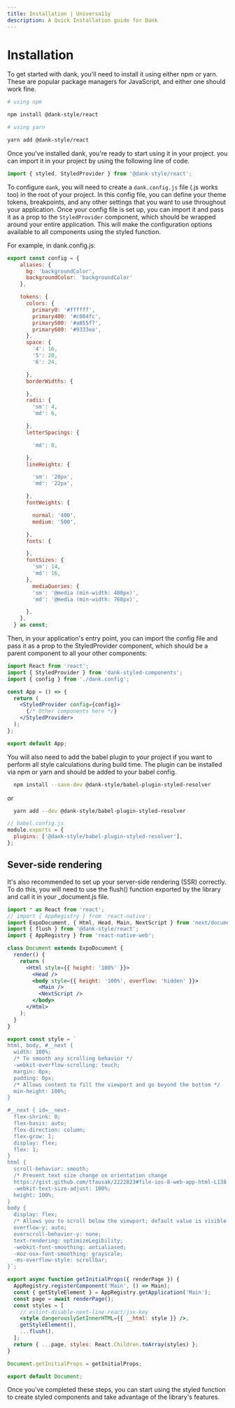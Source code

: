 ```yaml
---
title: Installation | Universa11y
description: A Quick Installation guide for Dank
---
```



<Meta title="Getting Started/Installation" />

# Installation

To get started with dank, you'll need to install it using either npm or yarn. These are popular package managers for JavaScript, and either one should work fine.

```bash
# using npm

npm install @dank-style/react

# using yarn

yarn add @dank-style/react
```

Once you've installed dank, you're ready to start using it in your project. you can import it in your project by using the following line of code.

```jsx
import { styled, StyledProvider } from '@dank-style/react';
```

To configure `dank`, you will need to create a `dank.config.js` file (.js works too) in the root of your project. In this config file, you can define your theme tokens, breakpoints, and any other settings that you want to use throughout your application. Once your config file is set up, you can import it and pass it as a prop to the `StyledProvider` component, which should be wrapped around your entire application. This will make the configuration options available to all components using the styled function.

For example, in dank.config.js:

```jsx
export const config = {
    aliases: {
      bg: 'backgroundColor',
      backgroundColor: 'backgroundColor'
    },

    tokens: {
      colors: {
        primary0: '#ffffff',
        primary400: '#c084fc',
        primary500: '#a855f7',
        primary600: '#9333ea',
      },
      space: {
        '4': 16,
        '5': 20,
        '6': 24,

      },
      borderWidths: {

      },
      radii: {
        'sm': 4,
        'md': 6,

      },
      letterSpacings: {

        'md': 0,

      },
      lineHeights: {

        'sm': '20px',
        'md': '22px',

      },
      fontWeights: {

        normal: '400',
        medium: '500',

      },
      fonts: {

      },
      fontSizes: {
        'sm': 14,
        'md': 16,
      },
  		mediaQueries: {
  	    'sm': '@media (min-width: 480px)',
  	    'md': '@media (min-width: 768px)',

  	  },
    },
  } as const;

```

Then, in your application's entry point, you can import the config file and pass it as a prop to the StyledProvider component, which should be a parent component to all your other components:

```jsx
import React from 'react';
import { StyledProvider } from 'dank-styled-components';
import { config } from './dank.config';

const App = () => {
  return (
    <StyledProvider config={config}>
      {/* Other components here */}
    </StyledProvider>
  );
};

export default App;
```

You will also need to add the babel plugin to your project if you want to perform all style calculations during build time. The plugin can be installed via npm or yarn and should be added to your babel config.

```bash
  npm install --save-dev @dank-style/babel-plugin-styled-resolver

```

or

```bash
  yarn add --dev @dank-style/babel-plugin-styled-resolver

```

```jsx
// babel.config.js
module.exports = {
  plugins: ['@dank-style/babel-plugin-styled-resolver'],
};
```

## Sever-side rendering

It's also recommended to set up your server-side rendering (SSR) correctly. To do this, you will need to use the flush() function exported by the library and call it in your \_document.js file.

```jsx
import * as React from 'react';
// import { AppRegistry } from 'react-native';
import ExpoDocument, { Html, Head, Main, NextScript } from 'next/document';
import { flush } from '@dank-style/react';
import { AppRegistry } from 'react-native-web';

class Document extends ExpoDocument {
  render() {
    return (
      <Html style={{ height: '100%' }}>
        <Head />
        <body style={{ height: '100%', overflow: 'hidden' }}>
          <Main />
          <NextScript />
        </body>
      </Html>
    );
  }
}

export const style = `
html, body, #__next {
  width: 100%;
  /* To smooth any scrolling behavior */
  -webkit-overflow-scrolling: touch;
  margin: 0px;
  padding: 0px;
  /* Allows content to fill the viewport and go beyond the bottom */
  min-height: 100%;
}

#__next { id=__next-
  flex-shrink: 0;
  flex-basis: auto;
  flex-direction: column;
  flex-grow: 1;
  display: flex;
  flex: 1;
}
html {
  scroll-behavior: smooth;
  /* Prevent text size change on orientation change
  https://gist.github.com/tfausak/2222823#file-ios-8-web-app-html-L138 */
  -webkit-text-size-adjust: 100%;
  height: 100%;
}
body {
  display: flex;
  /* Allows you to scroll below the viewport; default value is visible */
  overflow-y: auto;
  overscroll-behavior-y: none;
  text-rendering: optimizeLegibility;
  -webkit-font-smoothing: antialiased;
  -moz-osx-font-smoothing: grayscale;
  -ms-overflow-style: scrollbar;
}`;

export async function getInitialProps({ renderPage }) {
  AppRegistry.registerComponent('Main', () => Main);
  const { getStyleElement } = AppRegistry.getApplication('Main');
  const page = await renderPage();
  const styles = [
    // eslint-disable-next-line react/jsx-key
    <style dangerouslySetInnerHTML={{ __html: style }} />,
    getStyleElement(),
    ...flush(),
  ];
  return { ...page, styles: React.Children.toArray(styles) };
}

Document.getInitialProps = getInitialProps;

export default Document;
```

Once you've completed these steps, you can start using the styled function to create styled components and take advantage of the library's features.
